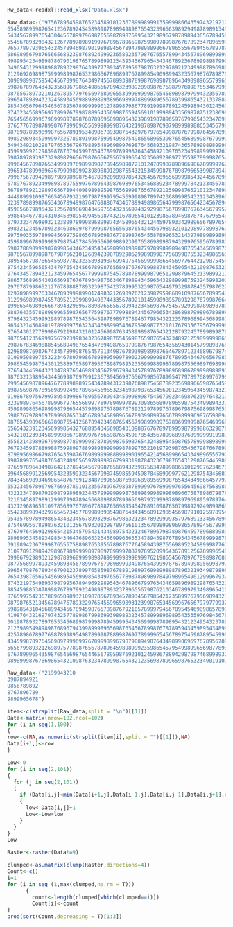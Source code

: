 ```r
Rw_data<-readxl::read_xlsx("Data.xlsx")

Raw_data<-("9756789545987652345891012367899989991359999866435974321921234989994346679898799998765498765435697654
6545898959876541236789245458989878989498987654323965639892949878989134569656678997654349979856789543
5434567899765430445678997969876569878987699543219896798789894365678945698744567998765134598767899432
6545678932984321267789789891997678967896598759909789987676789234789659987632456789654356789878978921
7657789793965432457894698790198989456789479898898667896555678945678978997543867898785467893989567892
9869895679876566568923987689249992365892357987676557899434567896989989987656789939996579932193456943
4989954234989878679019876578998991234595456796543434678923678999898799998789899123987989521012397894
3496543129998988789329876439977789345789597987632129789212349998789698989897978994598995432426789965
2129692098987599998998765329865678968997678998549098994323567987678987678976665989689876543534999876
3098989987595434567899876434974567899398789987698987896434989896557996567895434878999987854545678998
5987678976434323568967986549865678943239892098987676987976898765346799678994323469439998966656799109
9876567897321012678957797656976899655399989999876545898987979943235678989986554568998999987767988912
9965478989432324589345698898989938966989978899989656789399865432133788993297676689987894398979877894
9854365679645465678956789999990127899879867789199987891245998943012456789198787998656789239998656789
8743234568956977899767998788954356998765945691019998943356987875123869891019899876545678945987545689
7654565699967989998978987687895968998954323989198789659767996543234789999999939867634569999876434799
8765776789878998767999096556999899987643219878987698798999898865345679987889129954323456789987545989
9878987895989987656789195348986789398764329767976549987876799876456789996678998765434667896987659978
4989298934599999732678989199875995499875498656896539876545689998767999954567899878545789945699798767
3494349210298797653567967988954896989976987645689321987436578999898999893456899989876893434923989856
4599959921298598787679459976543789978999876434589210976523459899999976742347978992987942129899876432
5987897893987329898796567987665679567999654323568929897735598789998765431234567893999891098789765421
9996456789876534999897698998987789459898721012478998789896698678999976210123456999898789997659875432
8965347899989676799998999239898891298765432153459987678987966539987894323234567896789679898545987644
7996756789499897989989987546789920989878543264567896569999854324456789534345678965394598765434698756
6789767892349989878975599767896439876989765345688923478999784213345678946456799876213459876723459887
5678978921298976567894409898989598765699987656789212599987652101234789987567899764302398785412345998
4449899910987665456793219979878997954569998987897423689998543212345896599878999543213987654324456789
3239789899876534367894998764769886743467899498986564799987656423456789445989398765454999785457567899
4598566798954321256789869843459765432356974329299875678998767634567995234799209876579879876569678998
5986454677894310345898954994569874321678965410123986789469878747679654345678999997679865987689789877
6797323476989321238997899989689987434589654321244597893342989656789765467889989998989996898999898756
8983212345678932346986997879999876565698765434456798932101298977899876988999878999993987919999959843
9975903559789994569975986567896987677899876545587899653214397989989989899019767898912398909898943232
4599899678999989798754578456955698988923997658698998794329976595678998789129654567893459998767892101
5987788989999878998543462349543459899019898779789989989498765434569987679398743979999767897655589312
9876567899898767987662101268942398789298629989899877568998755323498656568999999890198978998543478923
9895456798786545698778232358931987699497545699999865456977644212987545457889878789987899987632767894
8754234596565434797654345667899876568987676789988784345965432109876532345678965678976789876521256789
9764345789432123459765456779999875457898789999879651299879645213989921237899234569895789765430138894
9865756896543016569876767893498766346789894345965432989998759324599820126921012379784698654321239995
2976787998652127678988878932398754237899953239876544979329878435798762245933126498653789785434346789
1297898999763346789399989901249832126989762123987959868910987656789954349894598989762239896565656994
0129969899874557895212999899498744335678921014599898957891298767998766498789679876510147997677878923
1998654698986667894329896788987656567899432345698767545792999878989878987698989989324235698988989212
9887643567898989965598765677598767779988943456796653438689879989678989876567891098945356789799999909
8798432345999298978987654356459878989767894677985432123578968994568998797456992987897459895678999898
9654321456890197899097563234346989995456795989877321017679356795679999656356789876789567954567898767
8765430127789986792198432101245699876345899898765432128793245789989987943237998765698978993498987545
9876541235699975679239983432367898765456987659876543234892125989999986542126789654567899689999896536
2987678346988854568949876543478949876597998767987654356943014579989876531045897543456912567898789747
1298898769876743457899987654579134987678939898998765467897123468967987432236986421257893478967678958
0199959899765322346789799867898995999789023999999887678995434679656798543987895432348994589656569899
9986545998754301258897658978956789879895235699988998789987556989769899864598976553656789696545456789
8765434459643213478976546989345678967994345789767899896898678999898989765899987698767898789434345898
9876321398954344569987697991236789456987656799856789954779789768997679876789298789878999899321234987
2995456987896476778998989754347894312398768987545878923569896659876545997894349996989999998939359876
1987569876789569899249878965456965323469879876534569012345964345987432198989498765699989987898967965
0198678975679978954399867896567899434599989987545679923469876239764321019678987654569979546757799654
3239989764567899967976556899778978949978993098656897896598754349989433124599998765798767632345678943
4599899865698999879865445798989767898767892129789976789679875698998765355678999879987654341296799432
5988767978969789998765334567893458989656789399899765678989996987659889467789899998998793210989989949
9876543989656678987654125678942349876545679989998976789699999876546996578996799987999989349878567898
6565432391234569998543276889543456985431098876767897899598799988632987689545678956899878998767479967
5432101239345899998667989997675669876545987854356789968987689999991998795435789445698767999843234556
8556214398996799898778999998787899987659876543248895459876578999889899899556895334989656789654012345
7679345987889988759989978899898999999878997652101979398765456798766789998787954129876545699964144569
8798956986679876543598767698999998889989019654214568998654334989655679219899543012965434759893234578
9987899765498765432489656597899987679993198784323679876543129876544598923965432129877521238789345679
9765978964349876421278945456799876568943239875634789988651012987623467899987653235999430145678968789
8964568991256995432359932345679987459855945987845899997762129875434568978998864356986543236899879897
7843456989346986548767891234878996598769896898956999876543434986645779767879985467897856545999989986
6532345678967987669878910123567897679898789999767899997655645698756898658769876778998987656789997675
4321234789879299879989892344579999999987689989998999898966758789867987845459989899899199787899896543
3210345897989129997998789456689988878996569879329998789897969895978976432348994966799019899978795432
4321296896591097856897678967789876569895454768910987656799892924989986521467893245678929956965679321
6542389989432976545734577899893985498764343456891298545698791012597895430349964346799998767894578910
9543578978949865434823456789932987679863212347892999935797689133456789421258975959899989878943467891
8754699567899876321012567893201298789756101356789899896986578994567899532367976778987975999892348989
8767976456912986542153457954314349897543212467896798789876459789688998943489997889676899976790199878
9898995345893498543464768965326456999656353478945987678954345678999987894598789996545998765891989767
3919894236789987655575889876539567898767764589439876569895234589998776789679565899876989876799875656
2109789129894298967989999989798978999978879789520995436789125678999654568989434789987976987987684545
3998679298932129878996899998987899999989989997621986545678976789898768679997645678998965799896543334
9877568997893245989345678997676798989993498765439997876789499895699879789898796789769876898789932123
9965479876789346790123789976585987678891989976998998987896321934987989896789989999953987987667899014
7654398765695456989545699985434976567789878989897849798965490129996793935679879899892098998545678923
8743219754989579879956789496929895434678966799765434659896989298765432123569767676789159995534567895
9854598853878998767897992349899789323789655679876210346789979349896541012998756545679234974323567896
8765997542367889658989321098785678934578934567985421235899767956989432129876543236799399863212455689
9879876521345678947678932297654569965989312399876534569967656797977993234997432145678987654201234678
5989854310456899434567894598765789876792105789997945678954546989865789945696549236799398765629346889
4198764321697974325778998679986993989893234578999896989543535976984567896989798947893219876548956789
3019878932789765534568998799987894599954345699998789895432123495432378999878987899942101987656787895
2123989549898987689679439989998965698765456789987678789594345989543489998769556678943219899987998964
4257898678977698789989549878999878899876977899996545678975459878954599987654434569654598769999459995
4345998789764569897999699767899989967987988949876434989986969767895678998763123678967987658954356789
5656799893212698975778987656787896459898999235986545795499899656987789349874564989989996547893235889
6767899965435987654569876544656789598769210124598678894298798746899893298765678991095987656792023979
9898999876786986543210987632347899987654321235698789965987653234901910129886799543234599767893434568")

Raw_data<-("2199943210
3987894921
9856789892
8767896789
9899965678")
```

```r
item<-c(strsplit(Raw_data,split = "\n")[[1]])
Data<-matrix(nrow=102,ncol=102)
for (i in seq(1,100))
{
row<-c(NA,as.numeric(strsplit(item[i],split = "")[[1]]),NA)
Data[i+1,]<-row
}

```

```r
Low<-0
for (i in seq(2,101))
{
  for (j in seq(2,101))
  {
    if (Data[i,j]<min(Data[i+1,j],Data[i-1,j],Data[i,j-1],Data[i,j+1],na.rm = T))
    {
      low<-Data[i,j]+1
      Low<-Low+low
    }
  }
}
Low
```

```r
Raster<-raster(Data!=9)

clumped<-as.matrix(clump(Raster,directions=4))
Count<-c()
i=1
for (i in seq (1,max(clumped,na.rm = T)))
      {
        count<-length(clumped[which(clumped==i)])
        Count[i]<-count
}
prod(sort(Count,decreasing = T)[1:3])
```